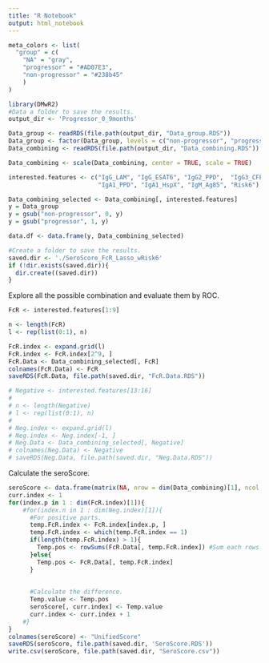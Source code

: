 ```yaml
---
title: "R Notebook"
output: html_notebook
---
```


```r
meta_colors <- list(
  "group" = c(
    "NA" = "gray", 
    "progressor" = "#AD07E3",
    "non-progressor" = "#238b45"
    )
)
``` 



```r
library(DMwR2)
#Data a folder to save the results.
output_dir <- 'Progressor_0_9months'

Data_group <- readRDS(file.path(output_dir, "Data_group.RDS"))
Data_group <- factor(Data_group, levels = c("non-progressor", "progressor"))
Data_combining <- readRDS(file.path(output_dir, "Data_combining.RDS"))

Data_combining <- scale(Data_combining, center = TRUE, scale = TRUE)
```

```r
interested.features <- c("IgG_LAM", "IgG_ESAT6", "IgG2_PPD",  "IgG3_CFP10", "IgG3_ESAT6", 
                         "IgA1_PPD", "IgA1_HspX", "IgM_Ag85", "Risk6")

Data_combining_selected <- Data_combining[, interested.features]
y = Data_group
y = gsub("non-progressor", 0, y)
y = gsub("progressor", 1, y)

data.df <- data.frame(y, Data_combining_selected)
```


```r
#Create a folder to save the results.
saved.dir <- './SeroScore_FcR_Lasso_wRisk6'
if (!dir.exists(saved.dir)){
  dir.create((saved.dir))
}
```

Explore all the possible combination and evaluate them by ROC.
```r
FcR <- interested.features[1:9]

n <- length(FcR)
l <- rep(list(0:1), n)

FcR.index <- expand.grid(l)
FcR.index <- FcR.index[2^9, ]
FcR.Data <- Data_combining_selected[, FcR]
colnames(FcR.Data) <- FcR
saveRDS(FcR.Data, file.path(saved.dir, "FcR.Data.RDS"))
```

```r
# Negative <- interested.features[13:16]
# 
# n <- length(Negative)
# l <- rep(list(0:1), n)
# 
# Neg.index <- expand.grid(l)
# Neg.index <- Neg.index[-1, ]
# Neg.Data <- Data_combining_selected[, Negative]
# colnames(Neg.Data) <- Negative
# saveRDS(Neg.Data, file.path(saved.dir, "Neg.Data.RDS"))
```

Calculate the seroScore.
```r
seroScore <- data.frame(matrix(NA, nrow = dim(Data_combining)[1], ncol = dim(FcR.index)[1]))
curr.index <- 1
for(index.p in 1 : dim(FcR.index)[1]){
    #for(index.n in 1 : dim(Neg.index)[1]){
      #For positive parts.
      temp.FcR.index <- FcR.index[index.p, ]
      temp.FcR.index <- which(temp.FcR.index == 1)
      if(length(temp.FcR.index) > 1){
        Temp.pos <- rowSums(FcR.Data[, temp.FcR.index]) #Sum each rows.
      }else{
        Temp.pos <- FcR.Data[, temp.FcR.index]
      }
    
    
      #Calculate the difference.
      Temp.value <- Temp.pos
      seroScore[, curr.index] <- Temp.value
      curr.index <- curr.index + 1
    #}
}
colnames(seroScore) <- "UnifiedScore"
saveRDS(seroScore, file.path(saved.dir, 'SeroScore.RDS'))
write.csv(seroScore, file.path(saved.dir, "SeroScore.csv"))
```


